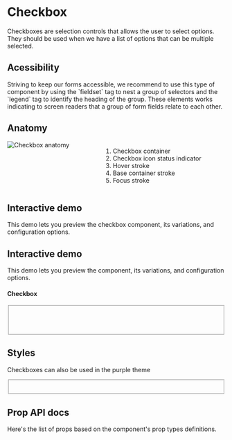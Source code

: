 

<Meta title="Components/Checkbox" />

<div class="docs-title">
  <div>
    <h1 class="docs-title__text">Checkbox</h1>
  </div>
</div>

<div class="docs-content">
  <p>Checkboxes are selection controls that allows the user to select options.
  They should be used when we have a list of options that can be multiple selected.
  </p>

  <h2>Acessibility</h2>
  <p>Striving to keep our forms accessible, we recommend to use this type of component by using the `fieldset` tag to nest a group of selectors and the `legend` tag to identify the heading of the group. These elements works indicating to screen readers that a group of form fields relate to each other.</p>

  <h2>Anatomy</h2>
  <div class="columns">
      <div class="column">
          <img src="docs/checkbox/checkbox-anatomy.png" alt="Checkbox anatomy"/>
      </div>
      <div class="column">
          <ol>
            <li>Checkbox container</li>
            <li>Checkbox icon status indicator</li>
            <li>Hover stroke</li>
            <li>Base container stroke</li>
            <li>Focus stroke</li>
          </ol>
      </div>
  </div>

  <h2>Interactive demo</h2>
  <p>This demo lets you preview the checkbox component, its variations, and configuration options.</p>

## Interactive demo
  This demo lets you preview the component, its variations, and configuration options.
  <CheckboxPlayground />

#### Checkbox

<Canvas>
  <Story name="Checkbox">
    <Fragment>
        <fieldset>
          <Checkbox id="checkbox-1" label="Idle" name="checkbox" defaultChecked />
          <br />
          <Checkbox id="checkbox-2" label="Indeterminate" name="checkbox" indeterminate defaultChecked />
          <br />
          <Checkbox id="checkbox-3" label="Disabled Checked" name="checkbox" checked disabled/>
          <br />
          <Checkbox id="checkbox-4" label="Disabled Idle" name="checkbox" disabled />
        </fieldset>
    </Fragment>
  </Story>
</Canvas>

<h2>Styles</h2>
<p>Checkboxes can also be used in the purple theme</p>

<Canvas>
  <Story name="Styles">
  <Fragment>
    <fieldset>
      <Checkbox className='lab-checkbox--purple' id="checkbox-5" label="Idle" name="checkbox2" />
      <br />
      <Checkbox className='lab-checkbox--purple' id="checkbox-6" label="Indeterminate" name="checkbox2" indeterminate />
    </fieldset>
  </Fragment>
  </Story>
</Canvas>

<h2>Prop API docs</h2>
<p>Here's the list of props based on the component's prop types definitions.</p>

<ArgsTable of={Checkbox} />

</div>
